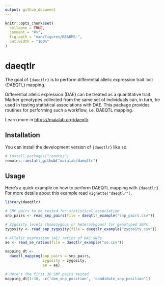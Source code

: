 ```yaml
---
output: github_document
---
```


<!-- README.md is generated from README.Rmd. Please edit that file -->

```r
knitr::opts_chunk$set(
  collapse = TRUE,
  comment = "#>",
  fig.path = "man/figures/README-",
  out.width = "100%"
)
```

# daeqtlr

<!-- badges: start -->

<!-- badges: end -->

The goal of `{daeqtlr}` is to perform differential allelic expression trait loci
(DAEQTL) mapping.

Differential allelic expression (DAE) can be treated as a quantitative trait.
Marker genotypes collected from the same set of individuals can, in turn, be
used in testing statistical associations with DAE. This package provides
routines for performing such a workflow, i.e. DAEQTL mapping.

Learn more in <https://maialab.org/daeqtlr>.

## Installation

You can install the development version of `{daeqtlr}` like so:

``` r
# install.packages("remotes")
remotes::install_github("maialab/daeqtlr")
```

## Usage

Here's a quick example on how to perform DAEQTL mapping with `{daeqtlr}`. For
more details about this example read `vignette("daeqtlr")`.

```r
library(daeqtlr)

# SNP pairs to be tested for statistical association
snp_pairs <- read_snp_pairs(file = daeqtlr_example("snp_pairs.csv"))

# Zygosity levels (homozygous or heterozygous) for genotyped SNPs
zygosity <- read_snp_zygosity(file = daeqtlr_example("zygosity.csv"))

# Allelic expression (AE) ratios of DAE SNPs
ae <- read_ae_ratios(file = daeqtlr_example("ae.csv"))

mapping_dt <-
  daeqtl_mapping(snp_pairs = snp_pairs,
                 zygosity = zygosity,
                 ae = ae)

# Here's the first 30 SNP pairs tested
mapping_dt[1:30, -c('dae_snp_position', 'candidate_snp_position')]
```
